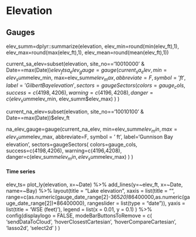# Elevation
## Gauges
elev_summ=dplyr::summarize(elevation, elev_min=round(min(elev_ft),1), elev_max=round(max(elev_ft),1), elev_mean=round(mean(elev_ft),1))

current_sa_elev=subset(elevation, site_no=='10010000' & Date==max(Date))$elev_ft
sa_elev_gauge=gauge(current_sa_elev, min=elev_summ$elev_min, max=elev_summ$elev_max, abbreviate=F, symbol = ' ft', label='Gilbert Bay elevation',
	sectors=gaugeSectors(
		colors=gauge_cols,
		success=c(4198,4206),
		warning=c(4196,4208),
		danger=c(elev_summ$elev_min, elev_summ$elev_max)
	)
)


current_na_elev=subset(elevation, site_no=='10010100' & Date==max(Date))$elev_ft

na_elev_gauge=gauge(current_na_elev, min=elev_summ$elev_min, max=elev_summ$elev_max, abbreviate=F, symbol = ' ft', label='Gunnison Bay elevation',
	sectors=gaugeSectors(
		colors=gauge_cols,
		success=c(4198,4206),
		warning=c(4196,4208),
		danger=c(elev_summ$elev_min, elev_summ$elev_max)
	)
)





#### Time series
elev_ts=
	plot_ly(elevation, x=~Date) %>%
		add_lines(y=~elev_ft, x=~Date, name=~Bay) %>%
		layout(title = "Lake elevation",
			xaxis = list(title = "", range=c(as.numeric(gauge_date_range[2]-365*20)*86400000,as.numeric(gauge_date_range[2])*86400000), rangeslider = list(type = "date")),
			yaxis = list(title = 'WSE (feet)'),
			legend = list(x = 0.01, y = 0.1)
		) %>% 
		config(displaylogo = FALSE,
			modeBarButtonsToRemove = c(
				'sendDataToCloud',
				'hoverClosestCartesian',
				'hoverCompareCartesian',
				'lasso2d',
				'select2d'
			)
		)



